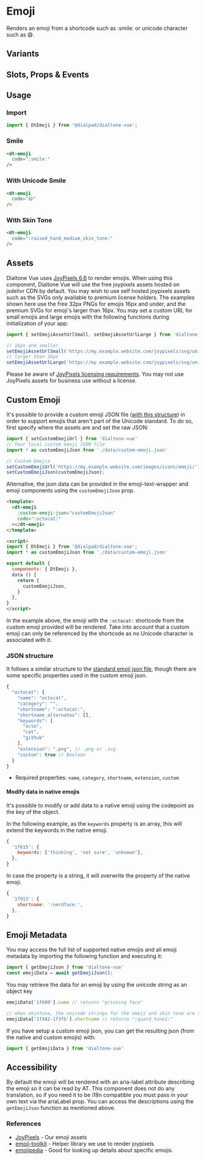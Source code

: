 
# Emoji

<Subtitle>
  Renders an emoji from a shortcode such as :smile: or unicode character such as 😄.
</Subtitle>

<Canvas>
  <Story id="components-emoji--default" />
</Canvas>

## Variants

<Canvas>
  <Story id="components-emoji--variants" />
</Canvas>

## Slots, Props & Events

<ArgsTable story={PRIMARY_STORY} />

## Usage

### Import

```jsx
import { DtEmoji } from '@dialpad/dialtone-vue';
```

### Smile

```html
<dt-emoji
  code=":smile:"
/>
```

### With Unicode Smile

```html
<dt-emoji
  code="😄"
/>
```

### With Skin Tone

```html
<dt-emoji
  code=":raised_hand_medium_skin_tone:"
/>
```

## Assets

Dialtone Vue uses [JoyPixels 6.6](https://www.joypixels.com/) to render emojis. When using this component,
Dialtone Vue will use the free joypixels assets hosted on jsdelivr CDN by default. You may wish to use self hosted
joypixels assets such as the SVGs only available to premium license holders. The examples shown here use the free 32px
PNGs for emojis 16px and under, and the premium SVGs for emoji's larger than 16px. You may set a custom URL for small
emojis and large emojis with the following functions during initialization of your app:

```js
import { setEmojiAssetUrlSmall, setEmojiAssetUrlLarge } from 'dialtone-vue'

// 16px and smaller
setEmojiAssetUrlSmall('https://my.example.website.com/joypixels/svg/unicode/32/', '.png')
// larger than 16px
setEmojiAssetUrlLarge('https://my.example.website.com/joypixels/svg/unicode/', '.svg')
```

Please be aware of [JoyPixels licensing requirements](https://www.joypixels.com/licenses). You may not use JoyPixels
assets for business use without a license.

## Custom Emoji

It's possible to provide a custom emoji JSON file ([with this structure](#json-structure)) in order to support emojis
that aren't part of the Unicode standard. To do so, first specify where the assets are and set the raw JSON:

```js
import { setCustomEmojiUrl } from 'dialtone-vue'
// Your local custom emoji JSON file
import * as customEmojiJson from './data/custom-emoji.json'

// Custom Emojis
setCustomEmojiUrl('https://my.example.website.com/images/icons/emoji/');
setCustomEmojiJson(customEmojiJson);
```

Alternative, the json data can be provided in the emoji-text-wrapper and emoji components using the `customEmojiJson`
prop.

```html
<template>
  <dt-emoji
    :custom-emoji-json="customEmojiJson"
    code=":octocat:"
  ></dt-emoji>
</template>

<script>
import { DtEmoji } from '@dialpad/dialtone-vue';
import * as customEmojiJson from './data/custom-emoji.json'

export default {
  components: { DtEmoji },
  data () {
    return {
      customEmojiJson,
    }
  },
}
</script>
```

In the example above, the emoji with the `:octocat:` shortcode from the custom emoji provided will be rendered.
Take into account that a custom emoji can only be referenced by the shortcode as no Unicode character is associated
with it.

### JSON structure

It follows a similar structure to the
[standard emoji json file](https://raw.githubusercontent.com/joypixels/emoji-toolkit/master/emoji_strategy.json),
though there are some specific properties used in the custom emoji json.

```js
{
  "octocat": {
    "name": "octocat",
    "category": "",
    "shortname": ":octocat:",
    "shortname_alternates": [],
    "keywords": [
      "octo",
      "cat",
      "github"
    ],
    "extension": ".png", // .png or .svg
    "custom": true // Boolean
  }
}
```

* Required properties: `name`, `category`, `shortname`, `extension`, `custom`

#### Modify data in native emojis

It's possible to modify or add data to a native emoji using the codepoint as the key of the object.

In the following example, as the `keywords` property is an array, this will extend the keywords in the native emoji.

```js
{
  '1f615': {
    keywords: ['thinking', 'not sure', 'unknown'],
  },
}
```

In case the property is a string, it will overwrite the property of the native emoji.

```js
{
  '1f913': {
    shortname: ':nerdface:',
  },
}
```

## Emoji Metadata

You may access the full list of supported native emojis and all emoji metadata by importing the following function and
executing it:

```js
import { getEmojiJson } from 'dialtone-vue'
const emojiData = await getEmojiJson();
```

You may retrieve the data for an emoji by using the unicode string as an object key

```js
emojiData['1f600'].name // returns "grinning face"

// when skintone, the unicode strings for the emoji and skin tone are separated by a -
emojiData['1f482-1f3fb'].shortname // returns ":guard_tone1:"
```

If you have setup a custom emoji json, you can get the resulting json (from the native and custom emojis)
with:

```js
import { getEmojiData } from 'dialtone-vue'
```

## Accessibility

By default the emoji will be rendered with an aria-label attribute describing the emoji so it can be read by AT. This
component does not do any translation, so if you need it to be i18n compatible you must pass in your own text via the
ariaLabel prop. You can access the descriptions using the `getEmojiJson` function as mentioned above.

### References

* [JoyPixels](https://www.joypixels.com/) - Our emoji assets
* [emoji-toolkit](https://github.com/joypixels/emoji-toolkit) - Helper library we use to render joypixels
* [emojipedia](https://emojipedia.org/) - Good for looking up details about specific emojis.
